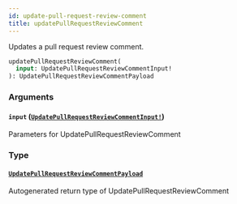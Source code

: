 ```yaml
---
id: update-pull-request-review-comment
title: updatePullRequestReviewComment
---
```


Updates a pull request review comment.

```graphql
updatePullRequestReviewComment(
  input: UpdatePullRequestReviewCommentInput!
): UpdatePullRequestReviewCommentPayload

```

### Arguments

#### `input` ([`UpdatePullRequestReviewCommentInput!`](/docs/api/inputs/update-pull-request-review-comment-input))

Parameters for UpdatePullRequestReviewComment

### Type

#### [`UpdatePullRequestReviewCommentPayload`](/docs/api/objects/update-pull-request-review-comment-payload)

Autogenerated return type of UpdatePullRequestReviewComment
